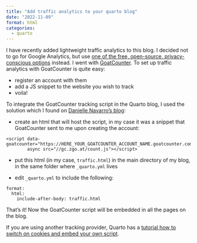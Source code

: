 ```yaml
---
title: "Add traffic analytics to your quarto blog"
date: "2022-11-09"
format: html
categories:
  - quarto
---
```


I have recently added lightweight traffic analytics to this blog. I decided not to go for Google Analytics, but use [one of the free, open-source, privacy-conscious options](https://stackdiary.com/open-source-analytics/) instead. I went with [GoatCounter](https://www.goatcounter.com/). To set up traffic analytics with GoatCounter is quite easy:  

- register an account with them 
- add a JS snippet to the website you wish to track 
- voila! 

To integrate the GoatCounter tracking script in the Quarto blog, I used the solution which I found on [Danielle Navarro's blog](https://github.com/djnavarro/quarto-blog): 

- create an html that will host the script, in my case it was a snippet that GoatCounter sent to me upon creating the account: 
```
<script data-goatcounter="https://HERE_YOUR_GOATCOUNTER_ACCOUNT_NAME.goatcounter.com/count"
        async src="//gc.zgo.at/count.js"></script>
```

- put this html (in my case, `traffic.html`) in the main directory of my blog, in the same folder where `_quarto.yml` lives 

- edit `_quarto.yml` to include the following: 
```
format:
  html:
    include-after-body: traffic.html
``` 

That's it! Now the GoatCounter script will be embedded in all the pages on the blog. 

If you are using another tracking provider, Quarto has a [tutorial how to switch on cookies and embed your own script](https://quarto.org/docs/websites/website-tools.html#custom-scripts-and-cookie-consent). 